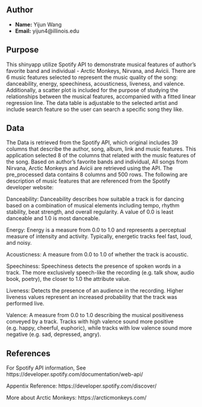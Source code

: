 ## Author

- **Name:** Yijun Wang 
- **Email:** yijun4@illinois.edu  

## Purpose

This shinyapp utilize Spotify API to demonstrate musical features of author's favorite band and individual - Arctic Monkeys, Nirvana, and Avicii. There are 6 music features selected to represent the music quality of the song: danceability, energy, speechiness, acousticness, liveness, and valence. Additionally, a scatter plot is included for the purpose of studying the relationships between the musical features, accompanied with a fitted linear regression line. The data table is adjustable to the selected artist and include search feature so the user can search a specific song they like. 

## Data

The Data is retrieved from the Spotify API, which original includes 39 columns that describe the author, song, album, link and music features. This application selected 8 of the columns that related with the music features of the song. Based on author's favorite bands and individual, All songs from Nirvana, Arctic Monkeys and Avicii are retrieved using the API. The pre_processed data contains 8 columns and 500 rows. The following are description of music features that are referenced from the Spotify developer website:

Danceability: Danceability describes how suitable a track is for dancing based on a combination of musical elements including tempo, rhythm stability, beat strength, and overall regularity. A value of 0.0 is least danceable and 1.0 is most danceable.

Energy: Energy is a measure from 0.0 to 1.0 and represents a perceptual measure of intensity and activity. Typically, energetic tracks feel fast, loud, and noisy.

Acousticness: A measure from 0.0 to 1.0 of whether the track is acoustic.

Speechiness: Speechiness detects the presence of spoken words in a track. The more exclusively speech-like the recording (e.g. talk show, audio book, poetry), the closer to 1.0 the attribute value.

Liveness: Detects the presence of an audience in the recording. Higher liveness values represent an increased probability that the track was performed live.

Valence: A measure from 0.0 to 1.0 describing the musical positiveness conveyed by a track. Tracks with high valence sound more positive (e.g. happy, cheerful, euphoric), while tracks with low valence sound more negative (e.g. sad, depressed, angry).

## References

For Spotify API information, See https://developer.spotify.com/documentation/web-api/

Appentix Reference: https://developer.spotify.com/discover/

More about Arctic Monkeys: https://arcticmonkeys.com/